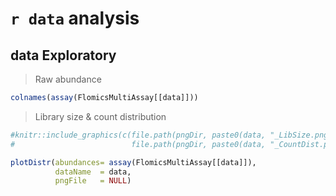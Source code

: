 
# `r data` analysis

## data Exploratory

> Raw abundance

```r

colnames(assay(FlomicsMultiAssay[[data]]))

```

> Library size & count distribution

```r
#knitr::include_graphics(c(file.path(pngDir, paste0(data, "_LibSize.png")), 
#                          file.path(pngDir, paste0(data, "_CountDist.png"))))

plotDistr(abundances= assay(FlomicsMultiAssay[[data]]),
          dataName  = data, 
          pngFile   = NULL)

```

